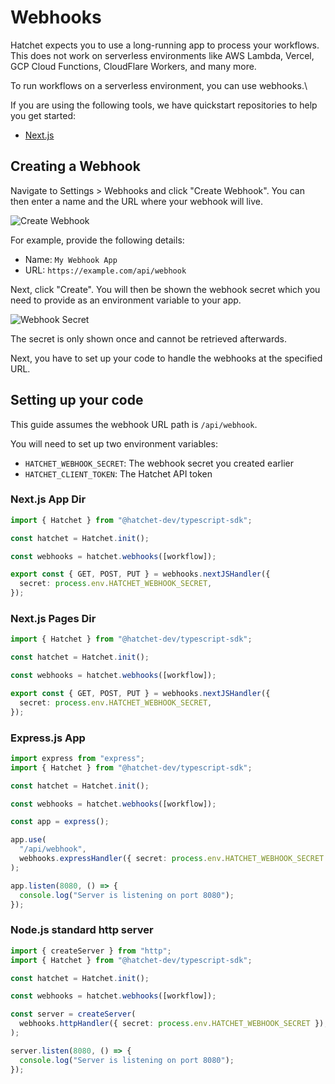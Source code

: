# Webhooks

Hatchet expects you to use a long-running app to process your workflows. This does not work on serverless environments like AWS Lambda, Vercel, GCP Cloud Functions, CloudFlare Workers, and many more.

To run workflows on a serverless environment, you can use webhooks.\

If you are using the following tools, we have quickstart repositories to help you get started:

- [Next.js](https://github.com/hatchet-dev/hatchet-nextjs-quickstart)

## Creating a Webhook

Navigate to Settings > Webhooks and click "Create Webhook". You can then enter a name and the URL where your webhook will live.

![Create Webhook](/webhooks/webhook-create.png)

For example, provide the following details:

- Name: `My Webhook App`
- URL: `https://example.com/api/webhook`

Next, click "Create". You will then be shown the webhook secret which you need to provide as an environment variable to your app.

![Webhook Secret](/webhooks/webhook-secret.png)

The secret is only shown once and cannot be retrieved afterwards.

Next, you have to set up your code to handle the webhooks at the specified URL.

## Setting up your code

This guide assumes the webhook URL path is `/api/webhook`.

You will need to set up two environment variables:

- `HATCHET_WEBHOOK_SECRET`: The webhook secret you created earlier
- `HATCHET_CLIENT_TOKEN`: The Hatchet API token

### Next.js App Dir

```typescript filename="app/api/webhook.ts" copy
import { Hatchet } from "@hatchet-dev/typescript-sdk";

const hatchet = Hatchet.init();

const webhooks = hatchet.webhooks([workflow]);

export const { GET, POST, PUT } = webhooks.nextJSHandler({
  secret: process.env.HATCHET_WEBHOOK_SECRET,
});
```

### Next.js Pages Dir

```typescript filename="pages/api/webhook.ts" copy
import { Hatchet } from "@hatchet-dev/typescript-sdk";

const hatchet = Hatchet.init();

const webhooks = hatchet.webhooks([workflow]);

export const { GET, POST, PUT } = webhooks.nextJSHandler({
  secret: process.env.HATCHET_WEBHOOK_SECRET,
});
```

### Express.js App

```typescript filename="app.ts" copy
import express from "express";
import { Hatchet } from "@hatchet-dev/typescript-sdk";

const hatchet = Hatchet.init();

const webhooks = hatchet.webhooks([workflow]);

const app = express();

app.use(
  "/api/webhook",
  webhooks.expressHandler({ secret: process.env.HATCHET_WEBHOOK_SECRET }),
);

app.listen(8080, () => {
  console.log("Server is listening on port 8080");
});
```

### Node.js standard http server

```typescript filename="index.ts" copy
import { createServer } from "http";
import { Hatchet } from "@hatchet-dev/typescript-sdk";

const hatchet = Hatchet.init();

const webhooks = hatchet.webhooks([workflow]);

const server = createServer(
  webhooks.httpHandler({ secret: process.env.HATCHET_WEBHOOK_SECRET }),
);

server.listen(8080, () => {
  console.log("Server is listening on port 8080");
});
```
